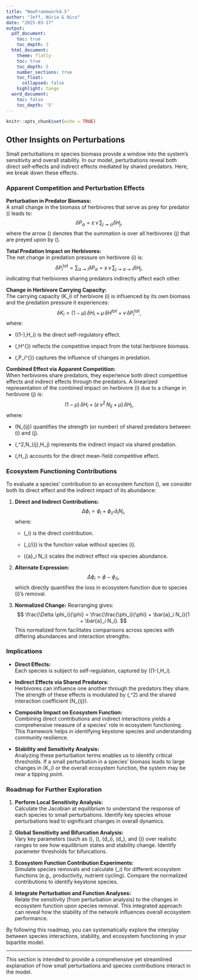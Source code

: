 ```yaml
---
title: "NewFramework4.5"
author: "Jeff, Núria & Nico"
date: "2025-03-17"
output:
  pdf_document:
    toc: true
    toc_depth: 3
  html_document:
    theme: flatly
    toc: true
    toc_depth: 5
    number_sections: true
    toc_float:
      collapsed: false
    highlight: tango
  word_document:
    toc: false
    toc_depth: '5'
---
```


```r
knitr::opts_chunk$set(echo = TRUE)
```

## Other Insights on Perturbations

Small perturbations in species biomass provide a window into the system’s sensitivity and overall stability. In our model, perturbations reveal both direct self‐effects and indirect effects mediated by shared predators. Here, we break down these effects.

### Apparent Competition and Perturbation Effects

**Perturbation in Predator Biomass:**  
A small change in the biomass of herbivores that serve as prey for predator \(\alpha\) leads to:
$$
\delta P_\alpha = \varepsilon\,\nu\,\sum_{j \rightsquigarrow \alpha} \delta H_j,
$$
where the arrow \(\rightsquigarrow\) denotes that the summation is over all herbivores \(j\) that are preyed upon by \(\alpha\).

**Total Predation Impact on Herbivores:**  
The net change in predation pressure on herbivore \(i\) is:
$$
\delta P_i^{\text{tot}} = \sum_{\alpha \rightsquigarrow i} \delta P_\alpha 
= \varepsilon\,\nu\,\sum_{j \rightsquigarrow \alpha \rightsquigarrow i} \delta H_j,
$$
indicating that herbivores sharing predators indirectly affect each other.

**Change in Herbivore Carrying Capacity:**  
The carrying capacity \(K_i\) of herbivore \(i\) is influenced by its own biomass and the predation pressure it experiences:
$$
\delta K_i = (1-\mu)\,\delta H_i + \mu\,\delta H^{\text{tot}} + \nu\,\delta P_i^{\text{tot}},
$$
where:

- \((1-\mu)\,\delta H_i\) is the direct self-regulatory effect.

- \(\mu\,\delta H^{\text{tot}}\) reflects the competitive impact from the total herbivore biomass.

- \(\nu\,\delta P_i^{\text{tot}}\) captures the influence of changes in predation.

**Combined Effect via Apparent Competition:**  
When herbivores share predators, they experience both direct competitive effects and indirect effects through the predators. A linearized representation of the combined impact on herbivore \(i\) due to a change in herbivore \(j\) is:
$$
(1-\mu)\,\delta H_i + \left(\varepsilon\,\nu^2\,N_{ij} + \mu\right)\,\delta H_j,
$$
where:

- \(N_{ij}\) quantifies the strength (or number) of shared predators between \(i\) and \(j\).

- \(\varepsilon\,\nu^2\,N_{ij}\,\delta H_j\) represents the indirect impact via shared predation.

- \(\mu\,\delta H_j\) accounts for the direct mean-field competitive effect.

### Ecosystem Functioning Contributions

To evaluate a species' contribution to an ecosystem function \(\phi\), we consider both its direct effect and the indirect impact of its abundance:

1. **Direct and Indirect Contributions:**
   $$
   \Delta \phi_i = \phi_i + \phi_{/i}\,\bar{a}_i N_i,
   $$
   where:

   - \(\phi_i\) is the direct contribution.

   - \(\phi_{/i}\) is the function value without species \(i\).

   - \(\bar{a}_i N_i\) scales the indirect effect via species abundance.
2. **Alternate Expression:**
   $$
   \Delta \phi_i = \phi - \phi_{/i},
   $$
   which directly quantifies the loss in ecosystem function due to species \(i\)'s removal.
3. **Normalized Change:**
   Rearranging gives:
   $$
   \frac{\Delta \phi_i}{\phi} = \frac{\frac{\phi_i}{\phi} + \bar{a}_i N_i}{1 + \bar{a}_i N_i}.
   $$
   This normalized form facilitates comparisons across species with differing abundances and interaction strengths.

### Implications

- **Direct Effects:**  
  Each species is subject to self-regulation, captured by \((1-\mu)\,\delta H_i\).

- **Indirect Effects via Shared Predators:**  
  Herbivores can influence one another through the predators they share. The strength of these effects is modulated by \(\varepsilon\,\nu^2\) and the shared interaction coefficient \(N_{ij}\).

- **Composite Impact on Ecosystem Function:**  
  Combining direct contributions and indirect interactions yields a comprehensive measure of a species’ role in ecosystem functioning. This framework helps in identifying keystone species and understanding community resilience.

- **Stability and Sensitivity Analysis:**  
  Analyzing these perturbation terms enables us to identify critical thresholds. If a small perturbation in a species’ biomass leads to large changes in \(K_i\) or the overall ecosystem function, the system may be near a tipping point.

### Roadmap for Further Exploration

1. **Perform Local Sensitivity Analysis:**  
   Calculate the Jacobian at equilibrium to understand the response of each species to small perturbations. Identify key species whose perturbations lead to significant changes in overall dynamics.

2. **Global Sensitivity and Bifurcation Analysis:**  
   Vary key parameters (such as \(\mu\), \(\nu\), \(d_i\), \(d_\alpha\), and \(\varepsilon\)) over realistic ranges to see how equilibrium states and stability change. Identify parameter thresholds for bifurcations.

3. **Ecosystem Function Contribution Experiments:**  
   Simulate species removals and calculate \(\Delta \phi_i\) for different ecosystem functions (e.g., productivity, nutrient cycling). Compare the normalized contributions to identify keystone species.

4. **Integrate Perturbation and Function Analyses:**  
   Relate the sensitivity (from perturbation analysis) to the changes in ecosystem function upon species removal. This integrated approach can reveal how the stability of the network influences overall ecosystem performance.

By following this roadmap, you can systematically explore the interplay between species interactions, stability, and ecosystem functioning in your bipartite model.

---

This section is intended to provide a comprehensive yet streamlined explanation of how small perturbations and species contributions interact in the model.
